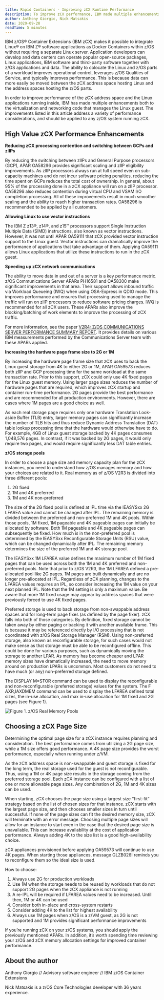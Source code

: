 ```yaml
---
title: Rapid Containers - Improving zCX Runtime Performance
description: To improve zCX performance, IBM made multiple enhancements both to the virtualization and networking code that manages the Linux guest.
author: Anthony Giorgio, Nick Matsakis
date: 2020-09-28
readTime: 5 minutes
---
```


IBM z/OS® Container Extensions (IBM zCX) makes it possible to integrate Linux® on IBM Z® software applications 
as Docker Containers within z/OS without requiring a separate Linux server. Application developers can develop 
and data centers can operate popular open-source packages, Linux applications, IBM software and third-party 
software together with z/OS applications and data. The ability to colocate the Linux and z/OS parts of a workload 
improves operational control, leverages z/OS Qualities of Service, and typically improves performance. This is 
because data can more easily be moved between the zCX address space hosting Linux and the address spaces hosting 
the z/OS parts.

In order to improve performance of the zCX address space and the Linux applications running inside, 
IBM has made multiple enhancements both to the virtualization and networking code that manages the Linux guest. 
The improvements listed in this article address a variety of performance considerations, and should be applied to 
any z/OS system running zCX. 

## High Value zCX Performance Enhancements

**Reducing zCX processing contention and switching between GCPs and zIIPs**

By reducing the switching between zIIPs and General Purpose processors (GCP), APAR OA58296 provides significant 
scaling and zIIP eligibility improvements. As zIIP processors always run at full speed even on sub-capacity machines 
and do not incur software pricing penalties, reducing the time spent on GCPs reduces the total cost of ownership. 
In general, about 95% of the processing done in a zCX appliance will run on a zIIP processor. OA58296 also reduces 
contention during virtual CPU and VSAM I/O completion processing. All of these improvements result in much smoother 
scaling and the ability to reach higher transaction rates. OA58296 is recommended to be applied by all customers.

**Allowing Linux to use vector instructions**

The IBM Z z13®, z14®, and z15™ processors support Single Instruction Multiple Data (SIMD) instructions, 
also known as vector instructions. However, it was not until APAR OA59111 that zCX provided vector instruction 
support to the Linux guest. Vector instructions can dramatically improve the performance of applications that take 
advantage of them. Applying OA59111 allows Linux applications that utilize these instructions to run in the zCX guest.

**Speeding up zCX network communications**

The ability to move data in and out of a server is a key performance metric. z/OS Communications Server APARs PH16581 and 
OA58300 make significant improvements in that area. Their support allows inbound traffic via Workload Queueing (IWQ) when 
using OSA-Express in QDIO mode. This improves performance and ensures that processing used to manage the traffic will run 
on zIIP processors to reduce software pricing charges. IWQ is recommended for all zCX users. These APARs also improve the 
blocking/batching of work elements to improve the processing of zCX traffic.

For more information, see the paper [V2R4: Z/OS COMMUNICATIONS SERVER PERFORMANCE SUMMARY REPORT](https://www.ibm.com/support/pages/sites/default/files/inline-files/zOS%20V2R4%20Communications%20Server%20Performance%20Summary%20Report.pdf). 
It provides details on various IBM measurements performed by the Communications Server team with these APARs applied.

**Increasing the hardware page frame size to 2G or 1M**

By increasing the hardware page frame size that zCX uses to back the Linux guest storage from 4K to either 2G or 1M, 
APAR OA59573 reduces both zIIP and GCP processing time for the same workload at the same transaction rate. Prior to this 
support, zCX could only use 4K fixed pages for the Linux guest memory. Using larger page sizes reduces the number of hardware 
pages that are required, which improves zCX startup and container run-time performance. 2G pages provide the best performance 
and are recommended for all production environments. However, there are cases where 1M pages are a good choice as well.

As each real storage page requires only one hardware Translation Look-aside Buffer (TLB) entry, larger memory pages can 
significantly increase the number of TLB hits and thus reduce Dynamic Address Translation (DAT) table lookup processing 
time that the hardware would otherwise have to do. For example, 4GB of Linux guest storage backed by 4K pages consumes 
1,048,576 pages. In contrast, if it was backed by 2G pages, it would only require two pages, and would require significantly less DAT table entries.  

**z/OS storage pools**

In order to choose a page size and memory capacity plan for the zCX instances, you need to understand how z/OS manages memory 
and how your choices are related to it. Real memory as of z/OS V2R3 is divided into three different pools:

1. 2G fixed
2. 1M and 4K preferred
3. 1M and 4K non-preferred

The size of the 2G fixed pool is defined at IPL time via the IEASYSxx 2G LFAREA value and cannot be changed after IPL. 
The remaining memory is divided between the preferred and non-preferred 1M and 4K pools. Within those pools, 1M fixed, 
1M pageable and 4K pageable pages can initially be allocated by software. Both 1M pageable and 4K pageable pages can subsequently 
be fixed. How much is in the non-preferred pool is determined by the IEASYSxx Reconfigurable Storage Units (RSU) value, which can 
be changed dynamically after IPL. The remaining memory determines the size of the preferred 1M and 4K storage pool.

The IEASYSxx 1M LFAREA value defines the maximum number of 1M fixed pages that can be used across both the 1M and 
4K preferred and non-preferred pools. Note that prior to z/OS V2R3, the 1M LFAREA defined a pre-allocated pool like 2G pages. 
1M pages are built dynamically and are no longer pre-allocated at IPL. Regardless of zCX planning, changes to the LFAREA values 
requires an IPL, so consider increasing the 1M value on your next planned IPL. Note that the 1M setting is only a maximum value. 
Be aware that more 1M fixed usage may appear by address spaces that were previously forced to use 4K fixed pages.

Preferred storage is used to back storage from non-swappable address spaces and for long-term page fixes (as defined by the page fixer). 
zCX falls into both of those categories. By definition, fixed storage cannot be taken away by either paging or backing it with another available frame. 
This is because it may be referenced directly by I/O processing that is not coordinated with z/OS Real Storage Manager (RSM). 
Using non-preferred storage, also known as reconfigurable storage, for such cases would not make sense as that storage must be 
able to be reconfigured offline. This could be done for various purposes, such as dynamically moving the storage to another LPAR. 
As memory has become cheaper and LPAR memory sizes have dramatically increased, the need to move memory around on production LPARs 
is uncommon. Most customers do not need to have much (or any) non-preferred storage defined.

The DISPLAY M=STOR command can be used to display the reconfigurable and non-reconfigurable (preferred storage) values for the system. 
The F AXR,IAXDMEM command can be used to display the LFAREA defined total sizes, the in-use allocation, and max in-use allocation for 1M 
fixed and 2G pages (see Figure 1).

![Figure 1. z/OS Real Memory Pools ](images/image1.png "Figure 1. z/OS Real Memory Pools ")

## Choosing a zCX Page Size

Determining the optimal page size for a zCX instance requires planning and consideration. The best performance comes 
from utilizing a 2G page size, while a 1M size offers good performance. A 4K page size provides the worst performance, especially when running under z/VM.

As the zCX address space is non-swappable and guest storage is fixed for the long term, the real storage used for the guest is not reconfigurable. 
Thus, using a 1M or 4K page size results in the storage coming from the preferred storage pool. Each zCX instance can be configured with a list of 
one or more allowable page sizes. Any combination of 2G, 1M and 4K sizes can be used.

When starting, zCX chooses the page size using a largest size “first-fit” strategy based on the list of chosen sizes for that instance. 
zCX starts with the largest page size, and then chooses smaller sizes in turn until successful. If none of the page sizes can fit the desired 
memory size, zCX will terminate with an error message. Choosing multiple page sizes will allow for an instance to start even in the case that 
the desired page size is unavailable. This can increase availability at the cost of application performance. Always adding 4K to the size list is a good high-availability choice.

zCX appliances provisioned before applying OA59573 will continue to use 4K pages. When starting those appliances, message GLZB026I reminds you 
to reconfigure them so the ideal size is used. 
 
How to choose:

1. Always use 2G for production workloads
2. Use 1M when the storage needs to be reused by workloads that do not support 2G pages when the zCX appliance is not running
3. A re-IPL will be required if LFAREA values need to be increased. Until then, 1M or 4K can be used
4. Consider both in-place and cross-system restarts
5. Consider adding 4K to the list for highest availability
6. Always use 1M pages when z/OS is a z/VM guest, as 2G is not supported and 1M provides significant performance improvements

If you’re running zCX on your z/OS systems, you should apply the previously mentioned APARs. In addition, 
it’s worth spending time reviewing your z/OS and zCX memory allocation settings for improved container performance.

## About the author

Anthony Giorgio // Advisory software engineer // IBM z/OS Container Extensions

Nick Matsakis is a z/OS Core Technologies developer with 36 years experience.

